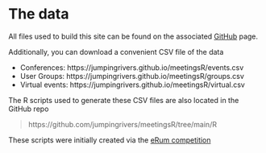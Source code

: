 # The data

All files used to build this site can be found on the associated [GitHub](https://github.com/jumpingrivers/meetingsR) 
page.

Additionally, you can download a convenient CSV file of the data

 * Conferences: https://jumpingrivers.github.io/meetingsR/events.csv
 * User Groups: https://jumpingrivers.github.io/meetingsR/groups.csv
 * Virtual events: https://jumpingrivers.github.io/meetingsR/virtual.csv

The R scripts used to generate these CSV files are also located in the GitHub repo

> https://github.com/jumpingrivers/meetingsR/tree/main/R

These scripts were initially created via the [eRum competition](https://www.jumpingrivers.com/blog/free-ticket-to-erum/)
